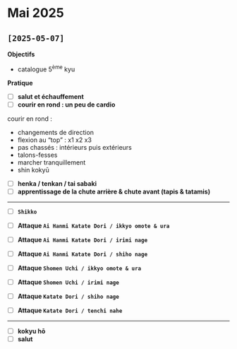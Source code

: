 # Mai 2025 {.unnumbered}

## `[2025-05-07]`

**Objectifs**

- catalogue 5^ème^ kyu

**Pratique**

- [ ] **salut et échauffement**
- [ ] **courir en rond : un peu de cardio**

::: {.callout-tip title="cardio" collapse="true"}
courir en rond : 

- changements de direction
- flexion au "top" : x1 x2 x3
- pas chassés : intérieurs puis extérieurs
- talons-fesses
- marcher tranquillement
- shin kokyū
:::

- [ ] **henka / tenkan / tai sabaki**
- [ ] **apprentissage de la chute arrière & chute avant (tapis & tatamis)**

---

- [ ] **`Shikko`**

- [ ] **Attaque `Ai Hanmi Katate Dori / ikkyo omote & ura`**
- [ ] **Attaque `Ai Hanmi Katate Dori / irimi nage`**
- [ ] **Attaque `Ai Hanmi Katate Dori / shiho nage`**

- [ ] **Attaque `Shomen Uchi / ikkyo omote & ura`**
- [ ] **Attaque `Shomen Uchi / irimi nage`**

- [ ] **Attaque `Katate Dori / shiho nage`**
- [ ] **Attaque `Katate Dori / tenchi nahe`**

---

- [ ] **kokyu hō**
- [ ] **salut**
